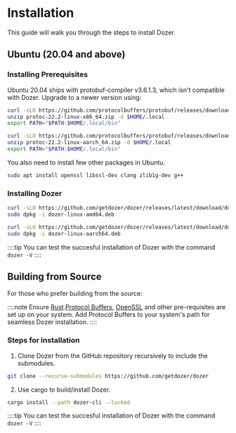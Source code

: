 # Installation


This guide will walk you through the steps to install Dozer.



## Ubuntu (20.04 and above)

### Installing Prerequisites
Ubuntu 20.04 ships with protobuf-compiler v3.6.1.3, which isn't compatible with Dozer. Upgrade to a newer version using:

<Tabs groupId="platform">
  <TabItem value="amd64" label="amd64">

```bash
curl -sLO https://github.com/protocolbuffers/protobuf/releases/download/v22.2/protoc-22.2-linux-x86_64.zip
unzip protoc-22.2-linux-x86_64.zip -d $HOME/.local
export PATH="$PATH:$HOME/.local/bin"
```

  </TabItem>
  <TabItem value="aarch" label="aarch">

```bash
curl -sLO https://github.com/protocolbuffers/protobuf/releases/download/v22.2/protoc-22.2-linux-aarch_64.zip
unzip protoc-22.2-linux-aarch_64.zip -d $HOME/.local
export PATH="$PATH:$HOME/.local/bin"
```

  </TabItem>
</Tabs>

You also need to install few other packages in Ubuntu.
```bash
sudo apt install openssl libssl-dev clang zlib1g-dev g++
```


### Installing Dozer

<Tabs groupId="platform">
  <TabItem value="amd64" label="amd64">

```bash
curl -sLO https://github.com/getdozer/dozer/releases/latest/download/dozer-linux-amd64.deb 
sudo dpkg -i dozer-linux-amd64.deb
```

  </TabItem>
  <TabItem value="aarch" label="aarch">

```bash
curl -sLO https://github.com/getdozer/dozer/releases/latest/download/dozer-linux-aarch64.deb
sudo dpkg -i dozer-linux-aarch64.deb
```

  </TabItem>
</Tabs>

::::tip
You can test the succesful installation of Dozer with the command `dozer -V`
::::


## Building from Source
For those who prefer building from the source:

::::note
Ensure [Rust](https://www.rust-lang.org/tools/install).[Protocol Buffers](https://protobuf.dev/downloads/), [OpenSSL](https://github.com/openssl/openssl/blob/master/INSTALL.md#installing-openssl) and other pre-requisites are set up on your system. Add Protocol Buffers to your system's path for seamless Dozer installation.
::::

### Steps for installation

1. Clone Dozer from the GitHub repository recursively to include the submodules.
```bash
git clone --recurse-submodules https://github.com/getdozer/dozer
```
2. Use cargo to build/install Dozer.
```bash
cargo install --path dozer-cli --locked
```


::::tip
You can test the succesful installation of Dozer with the command `dozer -V`
::::